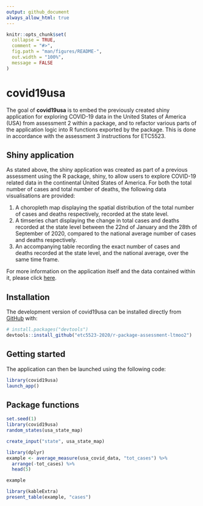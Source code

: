 ```yaml
---
output: github_document
always_allow_html: true
---
```


<!-- README.md is generated from README.Rmd. Please edit that file -->

```r
knitr::opts_chunk$set(
  collapse = TRUE,
  comment = "#>",
  fig.path = "man/figures/README-",
  out.width = "100%",
  message = FALSE
)
```

# covid19usa

<!-- badges: start -->
<!-- badges: end -->

The goal of **covid19usa** is to embed the previously created shiny application for exploring COVID-19 data in the United States of America (USA) from assessment 2 within a package, and to refactor various parts of the application logic into R functions exported by the package. This is done in accordance with the assessment 3 instructions for ETC5523.

## Shiny application
As stated above, the shiny application was created as part of a previous assessment using the R package, shiny, to allow users to explore COVID-19 related data in the continental United States of America. For both the total number of cases and total number of deaths, the following data visualisations are provided:

1. A choropleth map displaying the spatial distribution of the total number of cases and deaths respectively, recorded at the state level.  
2. A timseries chart displaying the change in total cases and deaths recorded at the state level between the 22nd of January and the 28th of September of 2020, compared to the national average number of cases and deaths respectively.  
3. An accompanying table recording the exact number of cases and deaths recorded at the state level, and the national average, over the same time frame.  

For more information on the application itself and the data contained within it, please click [here](https://github.com/etc5523-2020/shiny-assessment-ltmoo2).

## Installation

<!-- You can install the released version of covid19usa from [CRAN](https://CRAN.R-project.org) with: -->

<!-- ``` r -->
<!-- install.packages("covid19usa") -->
<!-- ``` -->

The development version of covid19usa can be installed directly from [GitHub](https://github.com/etc5523-2020/r-package-assessment-ltmoo2) with:

``` r
# install.packages("devtools")
devtools::install_github("etc5523-2020/r-package-assessment-ltmoo2")
```
## Getting started

The application can then be launched using the following code:

```r
library(covid19usa)
launch_app()
```

## Package functions
```r
set.seed(1)
library(covid19usa)
random_states(usa_state_map)
```

```r
create_input("state", usa_state_map)
```


```r
library(dplyr)
example <- average_measure(usa_covid_data, "tot_cases") %>%
  arrange(-tot_cases) %>%
  head(5)

example
```

```r
library(kableExtra)
present_table(example, "cases")

```

